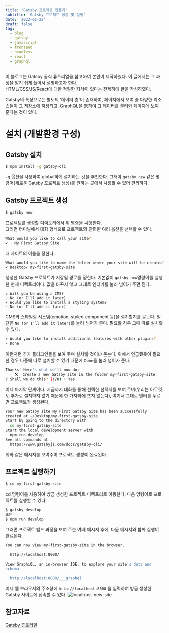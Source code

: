 ```yaml
---
title: 'Gatsby 프로젝트 만들기'
subtitle: 'Gatsby 프로젝트 생성 및 실행'
date: '2022-01-22'
draft: false
tag:
  - blog
  - gatsby
  - javascript
  - frontend
  - headless
  - react
  - graphql
---
```


이 블로그는 Gatsby 공식 튜토리얼을 참고하여 본인이 제작하였다. 이 글에서는 그 과정을 알기 쉽게 풀어서 설명하고자 한다.  
HTML/CSS/JS/React에 대한 적절한 지식이 있다는 전제하에 글을 작성하였다.

Gatsby의 특징으로는 별도의 '데이터 층'이 존재하여, 페이지에서 보여 줄 다양한 리소스들이 그 저장소에 저장되고, GraphQL을 통하여 그 데이터를 불러와 페이지에 보여 준다는 것이 있다.

# 설치 (개발환경 구성)

## Gatsby 설치

```bash
$ npm install -g gatsby-cli
```

`-g` 옵션을 사용하여 global하게 설치하는 것을 추천한다. 그래야 `gatsby new` 같은 명령어(새로운 Gatsby 프로젝트 생성)를 원하는 곳에서 사용할 수 있어 편리하다.

## Gatsby 프로젝트 생성

```bash
$ gatsby new
```

프로젝트를 생성할 디렉토리에서 위 명령을 사용한다.  
그러면 터미널에서 대화 형식으로 프로젝트와 관련한 여러 옵션을 선택할 수 있다.

```bash
What would you like to call your site?
✔ · My First Gatsby Site
```

내 사이트의 이름을 정한다.

```bash
What would you like to name the folder where your site will be created?
✔ Desktop/ my-first-gatsby-site
```

생성한 Gatsby 프로젝트가 저장될 경로를 정한다. 기본값이 `gatsby new`명령어를 실행한 현재 디렉토리이다. 값을 바꾸지 않고 그대로 엔터키를 눌러 넘어가 주면 된다.

```text
✔ Will you be using a CMS?
· No (or I'll add it later)
✔ Would you like to install a styling system?
· No (or I'll add it later)
```

CMS와 스타일링 시스템(emotion, styled component 등)을 설치할지를 묻는다. 일단은 `No (or I'll add it later)`를 눌러 넘어가 준다. 필요할 경우 그때 따로 설치할 수 있다.

```bash
✔ Would you like to install additional features with other plugins?
· Done
```

이런저런 추가 플러그인들을 보여 주며 설치할 것이냐 묻는다. 위에서 언급했듯이 필요한 경우 나중에 따로 설치할 수 있기 때문에 `Done`을 눌러 넘어가 준다.

```bash
Thanks! Here's what we'll now do:
    🛠  Create a new Gatsby site in the folder my-first-gatsby-site
? Shall we do this? (Y/n) › Yes
```

이제 마지막 단계이다. 지금까지 대화를 통해 선택한 선택지를 보여 주며(우리는 아무것도 추가로 설치하지 않기 때문에 한 가지밖에 뜨지 않는다), 여기서 그대로 엔터를 누르면 프로젝트가 생성된다.

```bash
Your new Gatsby site My First Gatsby Site has been successfully
created at ~/Desktop/my-first-gatsby-site.
Start by going to the directory with
  cd my-first-gatsby-site
Start the local development server with
  npm run develop
See all commands at
  https://www.gatsbyjs.com/docs/gatsby-cli/
```

위와 같은 메시지를 보여주며 프로젝트 생성이 완료된다.

## 프로젝트 실행하기

```bash
$ cd my-first-gatsby-site
```

cd 명령어를 사용하여 방금 생성한 프로젝트 디렉토리로 이동한다.
다음 명령어로 프로젝트를 실행할 수 있다.

```bash
$ gatsby develop
또는
$ npm run develop
```

그러면 프로젝트 빌드 과정을 보여 주는 여러 메시지 후에, 다음 메시지와 함께 실행이 완료된다.

```bash
You can now view my-first-gatsby-site in the browser.
⠀
  http://localhost:8000/
⠀
View GraphiQL, an in-browser IDE, to explore your site's data and
schema
⠀
  http://localhost:8000/___graphql
```

이제 웹 브라우저의 주소창에 `http://localhost:8000` 을 입력하여 방금 생성한 Gatsby 사이트에 접속할 수 있다.
![localhost-new-site](https://user-images.githubusercontent.com/53252434/150630280-c627592a-bd2c-4496-9a48-f3c5ee55d4db.png)

## 참고자료

[Gatsby 튜토리얼](https://www.gatsbyjs.com/docs/tutorial/part-1/)
